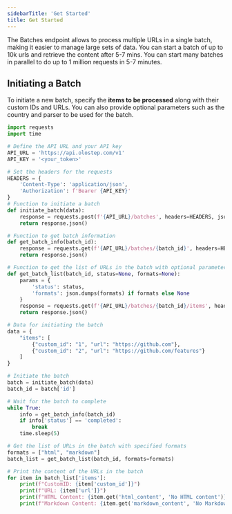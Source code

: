 ```yaml
---
sidebarTitle: 'Get Started'
title: Get Started
---
```

The Batches endpoint allows to process multiple URLs in a single batch, making it easier to manage large sets of data.
You can start a batch of up to 10k urls and retrieve the content after 5-7 mins. You can start many batches in parallel to do up to 1 million requests in 5-7 minutes.

## Initiating a Batch

To initiate a new batch, specify the **items to be processed** along with their custom IDs and URLs. You can also provide optional parameters such as the country and parser to be used for the batch.

<CodeGroup>

```python crawl.py
import requests
import time

# Define the API URL and your API key
API_URL = 'https://api.olostep.com/v1'
API_KEY = '<your_token>'

# Set the headers for the requests
HEADERS = {
    'Content-Type': 'application/json',
    'Authorization': f'Bearer {API_KEY}'
}
# Function to initiate a batch
def initiate_batch(data):
    response = requests.post(f'{API_URL}/batches', headers=HEADERS, json=data)
    return response.json()

# Function to get batch information
def get_batch_info(batch_id):
    response = requests.get(f'{API_URL}/batches/{batch_id}', headers=HEADERS)
    return response.json()

# Function to get the list of URLs in the batch with optional parameters
def get_batch_list(batch_id, status=None, formats=None):
    params = {
        'status': status,
        'formats': json.dumps(formats) if formats else None
    }
    response = requests.get(f'{API_URL}/batches/{batch_id}/items', headers=HEADERS, params=params)
    return response.json()

# Data for initiating the batch
data = {
    "items": [
        {"custom_id": "1", "url": "https://github.com"},
        {"custom_id": "2", "url": "https://github.com/features"}
    ]
}

# Initiate the batch
batch = initiate_batch(data)
batch_id = batch['id']

# Wait for the batch to complete
while True:
    info = get_batch_info(batch_id)
    if info['status'] == 'completed':
        break
    time.sleep(5)

# Get the list of URLs in the batch with specified formats
formats = ["html", "markdown"]
batch_list = get_batch_list(batch_id, formats=formats)

# Print the content of the URLs in the batch
for item in batch_list['items']:
    print(f"CustomID: {item['custom_id']}")
    print(f"URL: {item['url']}")
    print(f"HTML Content: {item.get('html_content', 'No HTML content')}")
    print(f"Markdown Content: {item.get('markdown_content', 'No Markdown content')}")
```

</CodeGroup>